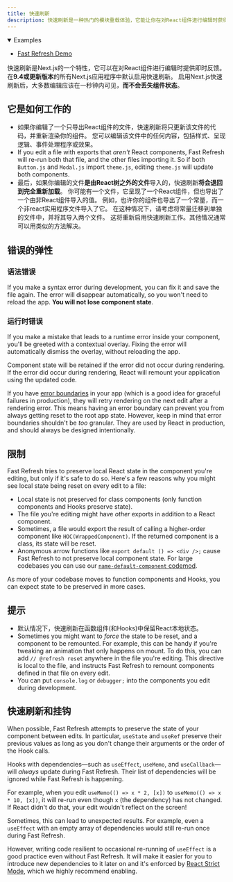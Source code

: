 ```yaml
---
title: 快速刷新
description: 快速刷新是一种热门的模块重载体验，它能让你在对React组件进行编辑时获得即时反馈。
---
```


<details open>
  <summary>Examples</summary>

- [Fast Refresh Demo](https://github.com/vercel/next.js/tree/canary/examples/fast-refresh-demo)

</details>

快速刷新是Next.js的一个特性，它可以在对React组件进行编辑时提供即时反馈。
在**9.4或更新版本**的所有Next.js应用程序中默认启用快速刷新。
启用Next.js快速刷新后，大多数编辑应该在一秒钟内可见，**而不会丢失组件状态**。

## 它是如何工作的

- 如果你编辑了一个只导出React组件的文件，快速刷新将只更新该文件的代码，并重新渲染你的组件。
  您可以编辑该文件中的任何内容，包括样式、呈现逻辑、事件处理程序或效果。
- If you edit a file with exports that _aren't_ React components, Fast Refresh
  will re-run both that file, and the other files importing it. So if both
  `Button.js` and `Modal.js` import `theme.js`, editing `theme.js` will update
  both components.
- 最后，如果你编辑的文件**是由React树之外的文件**导入的，快速刷新**将会退回到完全重新加载**。
  你可能有一个文件，它呈现了一个React组件，但也导出了一个由非React组件导入的值。
  例如，也许你的组件也导出了一个常量，而一个非react实用程序文件导入了它。
  在这种情况下，请考虑将常量迁移到单独的文件中，并将其导入两个文件。
  这将重新启用快速刷新工作。其他情况通常可以用类似的方法解决。

## 错误的弹性

### 语法错误

If you make a syntax error during development, you can fix it and save the file
again. The error will disappear automatically, so you won't need to reload the
app. **You will not lose component state**.

### 运行时错误

If you make a mistake that leads to a runtime error inside your component,
you'll be greeted with a contextual overlay. Fixing the error will automatically
dismiss the overlay, without reloading the app.

Component state will be retained if the error did not occur during rendering. If
the error did occur during rendering, React will remount your application using
the updated code.

If you have [error boundaries](https://react.dev/reference/react/Component#catching-rendering-errors-with-an-error-boundary)
in your app (which is a good idea for graceful failures in production), they
will retry rendering on the next edit after a rendering error. This means having
an error boundary can prevent you from always getting reset to the root app
state. However, keep in mind that error boundaries shouldn't be _too_ granular.
They are used by React in production, and should always be designed
intentionally.

## 限制

Fast Refresh tries to preserve local React state in the component you're
editing, but only if it's safe to do so. Here's a few reasons why you might see
local state being reset on every edit to a file:

- Local state is not preserved for class components (only function components
  and Hooks preserve state).
- The file you're editing might have _other_ exports in addition to a React
  component.
- Sometimes, a file would export the result of calling a higher-order component
  like `HOC(WrappedComponent)`. If the returned component is a
  class, its state will be reset.
- Anonymous arrow functions like `export default () => <div />;` cause Fast Refresh to not preserve local component state. For large codebases you can use our [`name-default-component` codemod](/docs/pages/building-your-application/upgrading/codemods#name-default-component).

As more of your codebase moves to function components and Hooks, you can expect
state to be preserved in more cases.

## 提示

- 默认情况下，快速刷新在函数组件(和Hooks)中保留React本地状态。
- Sometimes you might want to _force_ the state to be reset, and a component to
  be remounted. For example, this can be handy if you're tweaking an animation
  that only happens on mount. To do this, you can add `// @refresh reset`
  anywhere in the file you're editing. This directive is local to the file, and
  instructs Fast Refresh to remount components defined in that file on every
  edit.
- You can put `console.log` or `debugger;` into the components you edit during
  development.

## 快速刷新和挂钩

When possible, Fast Refresh attempts to preserve the state of your component
between edits. In particular, `useState` and `useRef` preserve their previous
values as long as you don't change their arguments or the order of the Hook
calls.

Hooks with dependencies—such as `useEffect`, `useMemo`, and `useCallback`—will
_always_ update during Fast Refresh. Their list of dependencies will be ignored
while Fast Refresh is happening.

For example, when you edit `useMemo(() => x * 2, [x])` to
`useMemo(() => x * 10, [x])`, it will re-run even though `x` (the dependency)
has not changed. If React didn't do that, your edit wouldn't reflect on the
screen!

Sometimes, this can lead to unexpected results. For example, even a `useEffect`
with an empty array of dependencies would still re-run once during Fast Refresh.

However, writing code resilient to occasional re-running of `useEffect` is a good practice even
without Fast Refresh. It will make it easier for you to introduce new dependencies to it later on
and it's enforced by [React Strict Mode](/docs/pages/api-reference/next-config-js/reactStrictMode),
which we highly recommend enabling.
